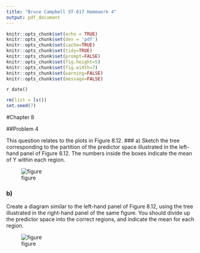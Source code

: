 ```yaml
---
title: "Bruce Campbell ST-617 Homework 4"
output: pdf_document
---
```


```r
knitr::opts_chunk$set(echo = TRUE)
knitr::opts_chunk$set(dev = 'pdf')
knitr::opts_chunk$set(cache=TRUE)
knitr::opts_chunk$set(tidy=TRUE)
knitr::opts_chunk$set(prompt=FALSE)
knitr::opts_chunk$set(fig.height=5)
knitr::opts_chunk$set(fig.width=7)
knitr::opts_chunk$set(warning=FALSE)
knitr::opts_chunk$set(message=FALSE)
```

`r date()`

```r
rm(list = ls())
set.seed(7)
```


#Chapter 8

##Problem 4

This question relates to the plots in Figure 8.12.
### a)
Sketch the tree corresponding to the partition of the predictor
space illustrated in the left-hand panel of Figure 8.12. The numbers
inside the boxes indicate the mean of Y within each region.

![figure](Ch8_4_a.jpg)

### b) 
Create a diagram similar to the left-hand panel of Figure 8.12,
using the tree illustrated in the right-hand panel of the same
figure. You should divide up the predictor space into the correct
regions, and indicate the mean for each region.

![figure](Ch8_4_b.jpg)